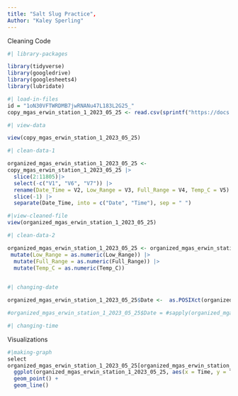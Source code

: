 ```yaml
---
title: "Salt Slug Practice",
Author: "Kaley Sperling"
---
```


Cleaning Code

```r
#| library-packages

library(tidyverse)
library(googledrive)
library(googlesheets4)
library(lubridate)
```

```r
#| load-in-files
id = "1oN30VFTWRDMB7jwRNANu47L183L2G25_"
copy_mgas_erwin_station_1_2023_05_25 <- read.csv(sprintf("https://docs.google.com/uc?id=%s&export=download", id), header = FALSE)
```

```r
#| view-data

view(copy_mgas_erwin_station_1_2023_05_25)
```

```r
#| clean-data-1

organized_mgas_erwin_station_1_2023_05_25 <-  
copy_mgas_erwin_station_1_2023_05_25 |>
  slice(2:11805)|>
  select(-c("V1", "V6", "V7")) |>
  rename(Date_Time = V2, Low_Range = V3, Full_Range = V4, Temp_C = V5) |>
  slice(-1) |>
  separate(Date_Time, into = c("Date", "Time"), sep = " ")
```

```r
#|view-cleaned-file
view(organized_mgas_erwin_station_1_2023_05_25)
```

```r
#| clean-data-2

organized_mgas_erwin_station_1_2023_05_25 <- organized_mgas_erwin_station_1_2023_05_25 |>
 mutate(Low_Range = as.numeric(Low_Range)) |>
  mutate(Full_Range = as.numeric(Full_Range)) |>
  mutate(Temp_C = as.numeric(Temp_C))
  
```

```r
#| changing-date

organized_mgas_erwin_station_1_2023_05_25$Date <-  as.POSIXct(organized_mgas_erwin_station_1_2023_05_25$Date, format = "%m/%d/%y", tz = "UTC" )

#organized_mgas_erwin_station_1_2023_05_25$Date = #sapply(organized_mgas_erwin_station_1_2023_05_25$Date,)
```

```r
#| changing-time
```

Visualizations

```r
#|making-graph
select
organized_mgas_erwin_station_1_2023_05_25[organized_mgas_erwin_station_1_2023_05_25$Date==as.Date('2023-05-25'), ] 
  ggplot(organized_mgas_erwin_station_1_2023_05_25, aes(x = Time, y = Temp_C)) +
  geom_point() +
  geom_line() 
  
  

```
